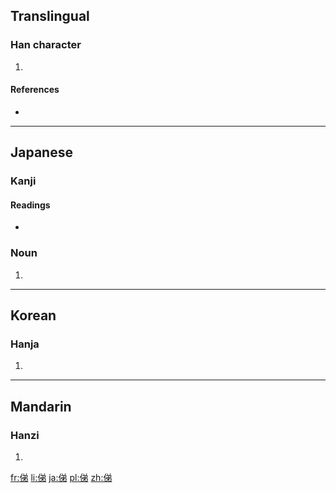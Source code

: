 ==Translingual==

===Han character===
{{Han char|rn=9|rad=人|as=07|sn=9|four=|canj=人金弓竹 (OCNH)|ids=⿰[[亻]][[弟]]}}

# {{defn|Han|sort=人07}}

====References====
* {{Han ref|kx=0106.041|dkj=00719|dj=0225.090|hdz=10164.030|uh=4FE4|ud=20452}}

----

==Japanese==

===Kanji===
{{ja-kanji|grade=|rs=人07}}

====Readings====
* {{ja-readings|on=|kun=[[おもかげ]] (omokage)}}

===Noun===
{{ja-noun|おもかげ}} 

# {{alternative form of|面影|lang=ja}}

----

==Korean==

===Hanja===
{{ko-hanja|hangeul=제|rv=je|mr=che}}

# {{defn|lang=ko|sort=人07}}

----

==Mandarin==

===Hanzi===
{{cmn-hanzi|pin=[[tì]] ([[ti4]])|wg=t'i<sup>4</sup>}}

# {{defn|lang=cmn|sort=人07}}

[[fr:俤]]
[[li:俤]]
[[ja:俤]]
[[pl:俤]]
[[zh:俤]]